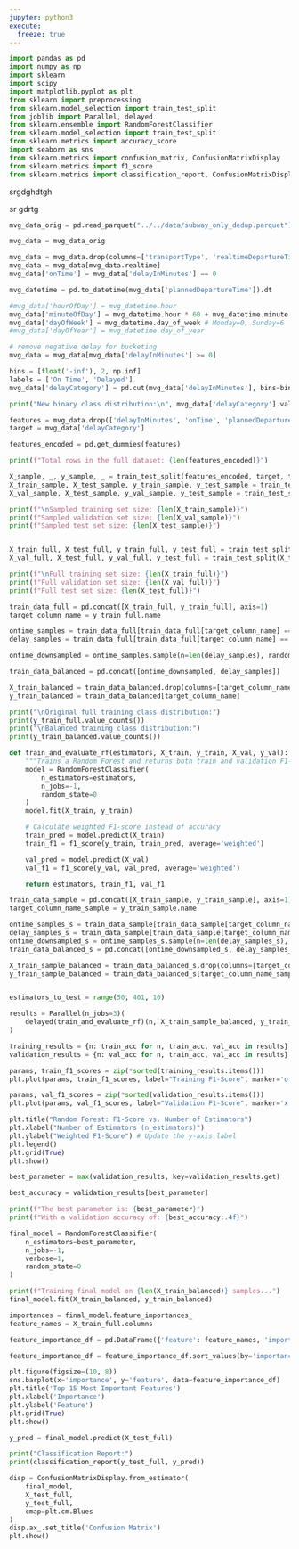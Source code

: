 ```yaml
---
jupyter: python3
execute:
  freeze: true
---
```


```python
import pandas as pd
import numpy as np
import sklearn
import scipy
import matplotlib.pyplot as plt
from sklearn import preprocessing
from sklearn.model_selection import train_test_split
from joblib import Parallel, delayed
from sklearn.ensemble import RandomForestClassifier
from sklearn.model_selection import train_test_split
from sklearn.metrics import accuracy_score
import seaborn as sns
from sklearn.metrics import confusion_matrix, ConfusionMatrixDisplay
from sklearn.metrics import f1_score
from sklearn.metrics import classification_report, ConfusionMatrixDisplay
```

srgdghdtgh

sr
gdrtg

```python
mvg_data_orig = pd.read_parquet("../../data/subway_only_dedup.parquet")
```

```python
mvg_data = mvg_data_orig

mvg_data = mvg_data.drop(columns=['transportType', 'realtimeDepartureTime', 'timestamp'])
mvg_data = mvg_data[mvg_data.realtime]
mvg_data['onTime'] = mvg_data['delayInMinutes'] == 0

mvg_datetime = pd.to_datetime(mvg_data['plannedDepartureTime']).dt

#mvg_data['hourOfDay'] = mvg_datetime.hour
mvg_data['minuteOfDay'] = mvg_datetime.hour * 60 + mvg_datetime.minute
mvg_data['dayOfWeek'] = mvg_datetime.day_of_week # Monday=0, Sunday=6
#mvg_data['dayOfYear'] = mvg_datetime.day_of_year

# remove negative delay for bucketing
mvg_data = mvg_data[mvg_data['delayInMinutes'] >= 0]

bins = [float('-inf'), 2, np.inf]
labels = ['On Time', 'Delayed']
mvg_data['delayCategory'] = pd.cut(mvg_data['delayInMinutes'], bins=bins, labels=labels)

print("New binary class distribution:\n", mvg_data['delayCategory'].value_counts())
```

```python
features = mvg_data.drop(['delayInMinutes', 'onTime', 'plannedDepartureTime', 'delayCategory', 'realtime'], axis=1)
target = mvg_data['delayCategory']

features_encoded = pd.get_dummies(features)

print(f"Total rows in the full dataset: {len(features_encoded)}")

X_sample, _, y_sample, _ = train_test_split(features_encoded, target, train_size=5_000, random_state=0, stratify=target)
X_train_sample, X_test_sample, y_train_sample, y_test_sample = train_test_split(X_sample, y_sample, test_size=0.3, random_state=0)
X_val_sample, X_test_sample, y_val_sample, y_test_sample = train_test_split(X_test_sample, y_test_sample, test_size=0.5, random_state=0)

print(f"\nSampled training set size: {len(X_train_sample)}")
print(f"Sampled validation set size: {len(X_val_sample)}")
print(f"Sampled test set size: {len(X_test_sample)}")


X_train_full, X_test_full, y_train_full, y_test_full = train_test_split(features_encoded, target, test_size=0.3, random_state=0)
X_val_full, X_test_full, y_val_full, y_test_full = train_test_split(X_test_full, y_test_full, test_size=0.5, random_state=0)

print(f"\nFull training set size: {len(X_train_full)}")
print(f"Full validation set size: {len(X_val_full)}")
print(f"Full test set size: {len(X_test_full)}")

train_data_full = pd.concat([X_train_full, y_train_full], axis=1)
target_column_name = y_train_full.name

ontime_samples = train_data_full[train_data_full[target_column_name] == 'On Time']
delay_samples = train_data_full[train_data_full[target_column_name] == 'Delayed']

ontime_downsampled = ontime_samples.sample(n=len(delay_samples), random_state=0)

train_data_balanced = pd.concat([ontime_downsampled, delay_samples])

X_train_balanced = train_data_balanced.drop(columns=[target_column_name])
y_train_balanced = train_data_balanced[target_column_name]

print("\nOriginal full training class distribution:")
print(y_train_full.value_counts())
print("\nBalanced training class distribution:")
print(y_train_balanced.value_counts())
```

```python
def train_and_evaluate_rf(estimators, X_train, y_train, X_val, y_val):
    """Trains a Random Forest and returns both train and validation F1-scores."""
    model = RandomForestClassifier(
        n_estimators=estimators,
        n_jobs=-1,
        random_state=0
    )
    model.fit(X_train, y_train)

    # Calculate weighted F1-score instead of accuracy
    train_pred = model.predict(X_train)
    train_f1 = f1_score(y_train, train_pred, average='weighted')

    val_pred = model.predict(X_val)
    val_f1 = f1_score(y_val, val_pred, average='weighted')

    return estimators, train_f1, val_f1
```

```python
train_data_sample = pd.concat([X_train_sample, y_train_sample], axis=1)
target_column_name_sample = y_train_sample.name

ontime_samples_s = train_data_sample[train_data_sample[target_column_name_sample] == 'On Time']
delay_samples_s = train_data_sample[train_data_sample[target_column_name_sample] == 'Delayed']
ontime_downsampled_s = ontime_samples_s.sample(n=len(delay_samples_s), random_state=0)
train_data_balanced_s = pd.concat([ontime_downsampled_s, delay_samples_s])

X_train_sample_balanced = train_data_balanced_s.drop(columns=[target_column_name_sample])
y_train_sample_balanced = train_data_balanced_s[target_column_name_sample]


estimators_to_test = range(50, 401, 10)

results = Parallel(n_jobs=3)(
    delayed(train_and_evaluate_rf)(n, X_train_sample_balanced, y_train_sample_balanced, X_val_sample, y_val_sample) for n in estimators_to_test
)
```

```python
training_results = {n: train_acc for n, train_acc, val_acc in results}
validation_results = {n: val_acc for n, train_acc, val_acc in results}
```

```python
params, train_f1_scores = zip(*sorted(training_results.items()))
plt.plot(params, train_f1_scores, label="Training F1-Score", marker='o')

params, val_f1_scores = zip(*sorted(validation_results.items()))
plt.plot(params, val_f1_scores, label="Validation F1-Score", marker='x')

plt.title("Random Forest: F1-Score vs. Number of Estimators")
plt.xlabel("Number of Estimators (n_estimators)")
plt.ylabel("Weighted F1-Score") # Update the y-axis label
plt.legend()
plt.grid(True)
plt.show()
```

```python
best_parameter = max(validation_results, key=validation_results.get)

best_accuracy = validation_results[best_parameter]

print(f"The best parameter is: {best_parameter}")
print(f"With a validation accuracy of: {best_accuracy:.4f}")
```

```python
final_model = RandomForestClassifier(
    n_estimators=best_parameter,
    n_jobs=-1,
    verbose=1,
    random_state=0
)

print(f"Training final model on {len(X_train_balanced)} samples...")
final_model.fit(X_train_balanced, y_train_balanced)
```

```python
importances = final_model.feature_importances_
feature_names = X_train_full.columns

feature_importance_df = pd.DataFrame({'feature': feature_names, 'importance': importances})

feature_importance_df = feature_importance_df.sort_values(by='importance', ascending=False).head(15)

plt.figure(figsize=(10, 8))
sns.barplot(x='importance', y='feature', data=feature_importance_df)
plt.title('Top 15 Most Important Features')
plt.xlabel('Importance')
plt.ylabel('Feature')
plt.grid(True)
plt.show()
```

```python
y_pred = final_model.predict(X_test_full)

print("Classification Report:")
print(classification_report(y_test_full, y_pred))

disp = ConfusionMatrixDisplay.from_estimator(
    final_model,
    X_test_full,
    y_test_full,
    cmap=plt.cm.Blues
)
disp.ax_.set_title('Confusion Matrix')
plt.show()
```